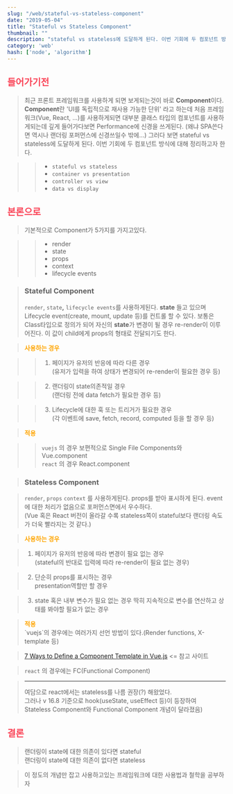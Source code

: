 ```yaml
---
slug: "/web/stateful-vs-stateless-component"
date: "2019-05-04"
title: "Stateful vs Stateless Component"
thumbnail: ""
description: "stateful vs stateless에 도달하게 된다. 이번 기회에 두 컴포넌트 방식에 대해 정리하고자 한다. "
category: 'web'
hash: ['node', 'algorithm']
---
```


## <div style="color: #fa4659">들어가기전</div>

> 최근 프론트 프레임워크를 사용하게 되면 보게되는것이 바로 **Component**이다. **Component**란 'UI를 독립적으로 재사용 가능한 단위' 라고 하는데
처음 프레임워크(Vue, React, ...)를 사용하게되면 대부분 클래스 타입의 컴포넌트를 사용하게되는데 깊게 들어가다보면 Performance에 신경을 쓰게된다.
(왜냐 SPA쓴다면 역시나 랜더링 포퍼먼스에 신경쓰일수 밖에...) 그러다 보면 stateful vs stateless에 도달하게 된다. 이번 기회에 두 컴포넌트 방식에 대해 정리하고자 한다. <br/>

>> - `stateful vs stateless`
>> - `container vs presentation`
>> - `controller vs view`
>> - `data vs display`

## <div style="color: #fa4659"> 본론으로 </div>

> 기본적으로 Component가 5가지를 가지고있다.

>> - render
>> - state
>> - props
>> - context
>> - lifecycle events

> ### **Stateful Component**
> `render`,  `state`**,**  `lifecycle events`를 사용하게된다.
> **state** 들고 있으며 Lifecycle event(create, mount, update 등)를 컨트롤 할 수 있다.
> 보통은 Class타입으로 정의가 되어 자신의  **state**가 변경이 될 경우 re-render이 이루어진다.
> 이 값이 child에게 props의 형태로 전달되기도 한다. <br/>

> <div style="color: orange; font-weight: bold;"> 사용하는 경우 </div>

>> 1. 페이지가 유저의 반응에 따라 다른 경우 <br/>(유저가 입력을 하여 상태가 변경되어 re-render이 필요한 경우 등)<br/>

>> 2. 랜더링이 state의존적일 경우 <br/> (랜더링 전에 data fetch가 필요한 경우 등)<br/>

>> 3. Lifecycle에 대한 훅 또는 트리거가 필요한 경우 <br/> (각 이벤트에 save, fetch, record, computed 등을 할 경우 등)<br/>

> <div style="color: orange; font-weight: bold;">적용</div>

>> `vuejs` 의 경우 보편적으로 Single File Components와 Vue.component <br/>
>> `react` 의 경우 React.component

> ### **Stateless Component**

> `render`,  `props` `context` 를 사용하게된다.
> props를 받아 표시하게 된다. event에 대한 처리가 없음으로 포퍼먼스면에서 우수하다.<br/>
> (Vue 혹은 React 버전이 올라갈 수록 stateless쪽이 stateful보다 랜더링 속도가 더욱 빨라지는 것 같다.) <br/>

> <div style="color: orange; font-weight: bold;"> 사용하는 경우 </div>

> 1. 페이지가 유저의 반응에 따라 변경이 필요 없는 경우 <br/>
(stateful의 반대로 입력에 따라 re-render이 필요 없는 경우)<br/>

> 2.  단순히 props를 표시하는 경우 <br/>
presentation역할만 할 경우<br/>

> 3. state 혹은 내부 변수가 필요 없는 경우
딱히 지속적으로 변수를 연산하고 상태를 봐야할 필요가 없는 경우 <br/>

> <div style="color: orange; font-weight: bold;"> 적용 </div>
> `vuejs`의 경우에는 여러가지 선언 방법이 있다.(Render functions, X-template 등)

> [7 Ways to Define a Component Template in Vue.js](https://vuejsdevelopers.com/2017/03/24/vue-js-component-templates) <= 참고 사이트

> `react` 의 경우에는 FC(Functional Component)

> ---
> 여담으로 react에서는 stateless를 나름 권장(?) 해왔었다. <br/>
> 그러나 v 16.8 기준으로 hook(useState, useEffect 등)이 등장하여 <br/>
> Stateless Component와 Functional Component 개념이 달라졌음) <br/>

## <div style="color: #fa4659">결론</div>

> 랜더링이 state에 대한 의존이 있다면 stateful <br/>
> 랜더링이 state에 대한 의존이 없다면 stateless

> 이 정도의 개념만 잡고 사용하고있는 프레임워크에 대한 사용법과 철학을 공부하자
